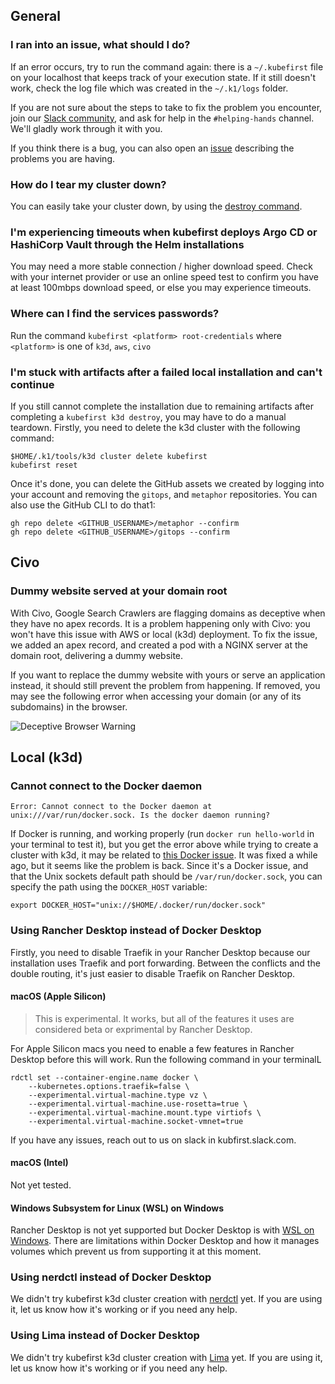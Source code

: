 ## General

### I ran into an issue, what should I do?

If an error occurs, try to run the command again: there is a `~/.kubefirst` file on your localhost that keeps track of your execution state. If it still doesn't work, check the log file which was created in the `~/.k1/logs` folder.

If you are not sure about the steps to take to fix the problem you encounter, join our [Slack community](https://kubefirst.io/slack), and ask for help in the `#helping-hands` channel. We'll gladly work through it with you.

If you think there is a bug, you can also open an [issue](https://github.com/kubefirst/kubefirst/issues) describing the problems you are having.

### How do I tear my cluster down?

You can easily take your cluster down, by using the [destroy command](./deprovision.mdx).

### I'm experiencing timeouts when kubefirst deploys Argo CD or HashiCorp Vault through the Helm installations

You may need a more stable connection / higher download speed. Check with your internet provider or use an online speed test to confirm you have at least 100mbps download speed, or else you may experience timeouts.

### Where can I find the services passwords?

Run the command `kubefirst <platform> root-credentials` where `<platform>` is one of `k3d`, `aws`, `civo`

### I'm stuck with artifacts after a failed local installation and can't continue

If you still cannot complete the installation due to remaining artifacts after completing a `kubefirst k3d destroy`, you may have to do a manual teardown. Firstly, you need to delete the k3d cluster with the following command:

```shell
$HOME/.k1/tools/k3d cluster delete kubefirst
kubefirst reset
```

Once it's done, you can delete the GitHub assets we created by logging into your account and removing the `gitops`, and `metaphor` repositories. You can also use the GitHub CLI to do that1:

```shell
gh repo delete <GITHUB_USERNAME>/metaphor --confirm
gh repo delete <GITHUB_USERNAME>/gitops --confirm
```

## Civo

### Dummy website served at your domain root

<!-- Add screenshot of website served -->

With Civo, Google Search Crawlers are flagging domains as deceptive when they have no apex records. It is a problem happening only with Civo: you won't have this issue with AWS or local (k3d) deployment. To fix the issue, we added an apex record, and created a pod with a NGINX server at the domain root, delivering a dummy website.

If you want to replace the dummy website with yours or serve an application instead, it should still prevent the problem from happening. If removed, you may see the following error when accessing your domain (or any of its subdomains) in the browser.

![Deceptive Browser Warning](../img/civo/deceptive-warning.png)

## Local (k3d)

### Cannot connect to the Docker daemon

```shell
Error: Cannot connect to the Docker daemon at unix:///var/run/docker.sock. Is the docker daemon running?
```

If Docker is running, and working properly (run `docker run hello-world` in your terminal to test it), but you get the error above while trying to create a cluster with k3d, it may be related to [this Docker issue](https://github.com/docker/for-mac/issues/6529). It was fixed a while ago, but it seems like the problem is back. Since it's a Docker issue, and that the Unix sockets default path should be `/var/run/docker.sock`, you can specify the path using the `DOCKER_HOST` variable:

```shell
export DOCKER_HOST="unix://$HOME/.docker/run/docker.sock"
```

### Using Rancher Desktop instead of Docker Desktop

Firstly, you need to disable Traefik in your Rancher Desktop because our installation uses Traefik and port forwarding. Between the conflicts and the double routing, it's just easier to disable Traefik on Rancher Desktop.

#### macOS (Apple Silicon)

> This is experimental. It works, but all of the features it uses are considered beta or exprimental by Rancher Desktop.

For Apple Silicon macs you need to enable a few features in Rancher Desktop before this will work. Run the following command in your terminalL

```shell
rdctl set --container-engine.name docker \
    --kubernetes.options.traefik=false \
    --experimental.virtual-machine.type vz \
    --experimental.virtual-machine.use-rosetta=true \
    --experimental.virtual-machine.mount.type virtiofs \
    --experimental.virtual-machine.socket-vmnet=true
```

If you have any issues, reach out to us on slack in kubfirst.slack.com.

#### macOS (Intel)

Not yet tested.

#### Windows Subsystem for Linux (WSL) on Windows

Rancher Desktop is not yet supported but Docker Desktop is with [WSL on Windows](https://learn.microsoft.com/en-us/windows/wsl/install). There are limitations within Docker Desktop and how it manages volumes which prevent us from supporting it at this moment.

### Using nerdctl instead of Docker Desktop

We didn't try kubefirst k3d cluster creation with [nerdctl](https://github.com/containerd/nerdctl) yet. If you are using it, let us know how it's working or if you need any help.

### Using Lima instead of Docker Desktop

We didn't try kubefirst k3d cluster creation with [Lima](https://github.com/lima-vm/lima) yet. If you are using it, let us know how it's working or if you need any help.
